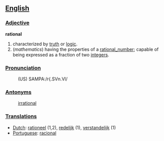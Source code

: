 == [[English]] ==

=== [[Adjective]] ===

'''rational'''
# characterized by [[truth]] or [[logic]].
# (''mathematics'') having the properties of a [[rational_number]]; capable of being expressed as a fraction of two [[integer]]s.

=== [[Pronunciation]] ===
:(US) SAMPA:/r{.SVn.Vl/

=== [[Antonyms]] ===
: [[irrational]]

=== [[Translations]] ===
*[[Dutch]]: [[rationeel]] (1,2), [[redelijk]] (1), [[verstandelijk]] (1)
*[[Portuguese]]: [[racional]]